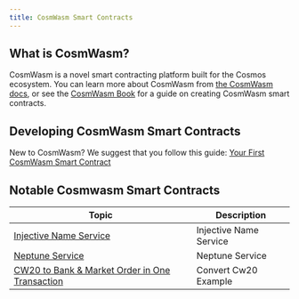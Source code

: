 ```yaml
---
title: CosmWasm Smart Contracts
---
```


## What is CosmWasm?

CosmWasm is a novel smart contracting platform built for the Cosmos ecosystem. You can learn more about CosmWasm from [the CosmWasm docs](https://cosmwasm.cosmos.network/), or see the [CosmWasm Book](https://book.cosmwasm.com/index.html) for a guide on creating CosmWasm smart contracts.

## Developing CosmWasm Smart Contracts

New to CosmWasm?
We suggest that you follow this guide: [Your First CosmWasm Smart Contract](./your-first-smart-contract/)

## Notable Cosmwasm Smart Contracts

| Topic                                                                                      | Description            |
| ------------------------------------------------------------------------------------------ | ---------------------- |
| [Injective Name Service](injective-name-service/)                                        | Injective Name Service |
| [Neptune Service](neptune-service/)                                                      | Neptune Service        |
| [CW20 to Bank & Market Order in One Transaction](cw20-convert-market-order/) | Convert Cw20 Example   |
